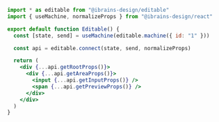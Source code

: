 ```jsx
import * as editable from "@ibrains-design/editable"
import { useMachine, normalizeProps } from "@ibrains-design/react"

export default function Editable() {
  const [state, send] = useMachine(editable.machine({ id: "1" }))

  const api = editable.connect(state, send, normalizeProps)

  return (
    <div {...api.getRootProps()}>
      <div {...api.getAreaProps()}>
        <input {...api.getInputProps()} />
        <span {...api.getPreviewProps()} />
      </div>
    </div>
  )
}
```
